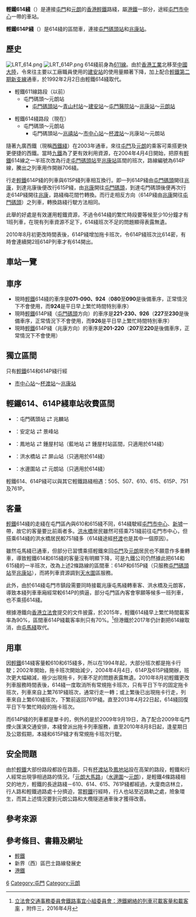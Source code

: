 {{Infobox rail system-route
| name        = 香港輕鐵614線
| native_name = {{lang|en|Hong Kong Light Rail Route 614}}
| color       = {{輕鐵顏色|614}}
| logo        = 
| logo_width  = 
| image       = File:20210917 MTR LRT 1133 1211 AT 614.jpg
| image_width = 
| image_alt   = 614綫往[[元朗站_(輕鐵)|元朗]]
| caption     =
 
| locale      = {{HKG}}[[屯門區|屯門區]]、[[元朗區|元朗區]]
| type        = [[輕軌運輸系統|輕軌運輸系統]]
| system      = [[香港輕鐵|香港輕鐵]]
| status      = 營運中
| start       = {{站|屯門碼頭}}
| end         = [[元朗站_(輕鐵)|元朗]]
| routes      = 
| character   = 地面、高架
| linelength  =
| tracklength =
| speed       = 最高70公里/小時
| tracks      = 2條
| stations    = 24個
| gauge       = {{標準軌}}
| minradius   = 
| maxgrade    = 
| elevation   = 
| electrification = [[直流電|直流電]] 750 V [[高架電纜|高架電纜]]
| block_signal = 
| signalling  = 
| depot       = [[港鐵屯門車廠|港鐵屯門車廠]]
| stock       = {{plainlist|
* [[輕鐵第一期列車|輕鐵第一期列車]]
* [[輕鐵第二期列車|輕鐵第二期列車]]
* [[輕鐵第三期列車|輕鐵第三期列車]]
* [[輕鐵第四期列車|輕鐵第四期列車]]
* [[輕鐵第五期列車|輕鐵第五期列車]]
}}
| fleet_size  = 1卡編組或2卡編組
| open        = {{start date and age|1992|2|2}}
| lastextension = 
| close       = 
| daily_ridership =
| owner       = [[九廣鐵路公司|九廣鐵路公司]]
| operator    = [[香港鐵路有限公司|香港鐵路有限公司]]
| website     =
| map         = {{香港輕鐵RDT/614|inline=yes}}
| map_state   = collapsed
}}
{{Infobox rail system-route
| name        = 香港輕鐵614P線
| native_name = {{lang|en|Hong Kong Light Rail Route 614P}}
| color       = {{輕鐵顏色|614P}}
| logo        = 
| logo_width  = 
| image       = File: Lrt_614p.jpg
| image_width = 
| image_alt   = 614P綫往{{站|屯門碼頭}}
| caption     =
 
| locale      = {{HKG}}[[屯門區|屯門區]]
| type        = [[輕軌運輸系統|輕軌運輸系統]]
| system      = [[香港輕鐵|香港輕鐵]]
| status      = 營運中
| start       = {{站|屯門碼頭}}
| end         = [[兆康站_(輕鐵)|兆康]]
| routes      = 
| character   = 地面、高架
| linelength  =
| tracklength =
| speed       = 最高70公里/小時
| tracks      = 2條
| stations    = 13個
| gauge       = {{標準軌}}
| minradius   = 
| maxgrade    = 
| elevation   = 
| electrification = [[直流電|直流電]] 750 V [[高架電纜|高架電纜]]
| block_signal = 
| signalling  = 
| depot       = [[港鐵屯門車廠|港鐵屯門車廠]]
| stock       = {{plainlist|
* [[輕鐵第一期列車|輕鐵第一期列車]]
* [[輕鐵第二期列車|輕鐵第二期列車]]
* [[輕鐵第三期列車|輕鐵第三期列車]]
* [[輕鐵第四期列車|輕鐵第四期列車]]
}}
| fleet_size  = 1卡編組或2卡編組
| open        = {{start date and age|2004|4|4}}
| lastextension = 
| close       = 
| daily_ridership =
| owner       = [[九廣鐵路公司|九廣鐵路公司]]
| operator    = [[香港鐵路有限公司|香港鐵路有限公司]]
| website     =
}}
'''輕鐵614綫'''（{{lang-en|'''Light Rail Route 614'''}}）是連接[[屯門|屯門]]和[[元朗|元朗]]的[[香港輕鐵|香港輕鐵]]路綫，屬[[港鐵|港鐵]]一部分，途經[[屯門市中心|屯門市中心]]一帶的車站。

'''輕鐵614P綫'''（{{lang-en|'''Light Rail Route 614P'''}}）是614綫的區間車，連接[[屯門碼頭站|屯門碼頭站]]和[[兆康站_(輕鐵)|兆康站]]。

==歷史==
[[File:LRT_614.png|thumb]]
[[File:LRT_614P.png|thumb]]
614綫前身為[[香港輕鐵611線|611線]]。由於[[香港工業|香港工業]]北移至[[中國大陸|中國大陸]]，令來往主要以工廠職員使用的[[建安站_(香港)|建安站]]的使用量顯著下降，加上配合[[香港輕鐵#屯門支線（第二期發展路線）|輕鐵第二期新支線]]通車，於1992年2月2日由輕鐵614綫取代。

*輕鐵611線路段（以前）
**屯門碼頭～元朗站
***[[屯門碼頭站|屯門碼頭站]]～[[青山村站|青山村站]]～[[建安站_(香港)|建安站]]～[[屯門醫院站|屯門醫院站]]～[[兆康站_(輕鐵)|兆康站]]～[[元朗站_(輕鐵)|元朗站]]

*輕鐵614綫路段（現在）
**屯門碼頭～元朗站
***屯門碼頭站～[[兆禧站|兆禧站]]～[[市中心站_(香港)|市中心站]]～[[杯渡站|杯渡站]]～兆康站～元朗站

隨著九廣西鐵（現稱[[西鐵綫|西鐵綫]]）在2003年通車，來往[[屯門|屯門]]及[[元朗|元朗]]的乘客可乘搭更快更便捷的西鐵。當時[[九鐵|九鐵]]為了更有效利用資源，在2004年4月4日開始，把原有[[香港輕鐵|輕鐵]]614線之一半班次改為行走[[屯門碼頭站|屯門碼頭站]]至[[兆康站_(輕鐵)|兆康站]]區間的班次，路線編號為614P線，騰出之列車用作開辦706綫。

行走[[香港輕鐵|輕鐵]]614P綫的列車與615P綫列車相互換行。即一列614P綫由[[屯門碼頭站|屯門碼頭]]開往[[兆康站_(輕鐵)|兆康]]，到達兆康後便改行615P綫，由[[兆康站_(輕鐵)|兆康]]開往[[屯門碼頭站|屯門碼頭]]，到達屯門碼頭後便再次行走614P綫開往[[兆康站_(輕鐵)|兆康]]，路綫梅花間竹轉換。而行走相反方向（614P綫由[[兆康站_(輕鐵)|兆康]]開往[[屯門碼頭站|屯門碼頭]]）之列車，轉換路綫行駛方法相同。

此舉的好處是有效運用輕鐵資源，不過令614綫的繁忙時段要等候至少10分鐘才有1班列車，在現有列車資源不足下，614綫班次不足的問題顯得表露無遺。

2010年8月初更改時間表後，614P綫增加拖卡班次，令614P綫班次比614密，有時會連續開2班614P列車才有614開出。

==車站一覽==
{{港鐵車站列表/輕鐵614、614P綫}}

==車序==
*現時[[香港輕鐵|輕鐵]]614綫的車序是'''071-090、924'''（'''080'''至'''090'''是後備車序，正常情況下不會使用，而'''924'''是平日早上繁忙時間特別車序）
*現時[[香港輕鐵|輕鐵]]614P綫（[[屯門碼頭站|屯門碼頭]]方向）的車序是'''221-230、926'''（'''227'''至'''230'''是後備車序，正常情況下不會使用，而'''926'''是平日早上繁忙時間特別車序）
*現時[[香港輕鐵|輕鐵]]614P綫（兆康方向）的車序是'''201-220'''（'''207'''至'''220'''是後備車序，正常情況下不會使用）

==獨立區間==
只有[[香港輕鐵|輕鐵]]614和614P綫行經
*[[市中心站_(香港)|市中心站]]～[[杯渡站|杯渡站]]～[[兆康站_(輕鐵)|兆康站]]

==輕鐵614、614P綫車站收費區間==
*{{港鐵路線標誌|第1收費區}}：屯門碼頭站 ⇄ 兆麟站
*{{港鐵路線標誌|第2收費區}}：安定站 ⇄ 景峰站
*{{港鐵路線標誌|第3收費區}}：鳳地站 ⇄ 鍾屋村站（藍地站 ⇄ 鍾屋村站區間，只適用於614綫）
*{{港鐵路線標誌|第4收費區}}：洪水橋站 ⇄ 屏山站（只適用於614綫）
*{{港鐵路線標誌|第5收費區}}：水邊圍站 ⇄ 元朗站（只適用於614綫）
輕鐵614、614P綫可以與其它輕鐵路綫相遇：505、507、610、615、615P、751及761P。

==客量==
[[香港輕鐵|輕鐵]]614綫的走綫在屯門區內與610和615綫不同，614綫駛經[[屯門市中心|屯門市中心]]、[[新墟|新墟]]一帶，故它的客量要比前兩者多。[[洪水橋|洪水橋]]居民雖然可搭乘751綫前往屯門市中心，但搭乘614綫的洪水橋居民較751綫多（614綫途經[[杯渡站|杯渡]]也是其中一個原因）。

雖然屯馬綫已通車，但部分已習慣乘搭輕鐵來回[[屯門|屯門]]及[[元朗|元朗]]居民也不願意作多重轉車，導致輕鐵614和615綫的客量沒有明顯下降，可是九鐵公司仍然據此把614和615綫的一半班次，改為上述2條路線的區間車：614P和615P綫（只服務[[屯門碼頭站|屯門碼頭站]]至[[兆康站_(輕鐵)|兆康站]]），而將列車資源調到[[天水圍|天水圍]]區服務。

此外，由於614綫屯門市鎮段需要同時接載兆康屯馬綫轉車客、洪水橋及元朗客，導致本綫列車車廂經常較614P的擠逼，部分屯門區內客會寧願等候多一班列車，也不乘搭614綫。

根據港鐵向[[香港立法會|香港立法會]]提交的文件披露，於2015年，輕鐵614綫早上繁忙時間載客率為90%，區間車614P綫載客率則只有70%。<ref>[http://www.legco.gov.hk/yr15-16/chinese/panels/tp/tp_rdp/papers/tp_rdp20160419cb4-854-7-c.pdf 立法會交通事務委員會鐵路事宜小組委員會：港鐵網絡的列車可載客量和載客率] {{Wayback|url=http://www.legco.gov.hk/yr15-16/chinese/panels/tp/tp_rdp/papers/tp_rdp20160419cb4-854-7-c.pdf |date=20161005171301 }}，附件三，2016年4月</ref>但港鐵於2017年仍計劃把614線取消，由[[屯馬綫|屯馬綫]]取代。

==用車==
因[[香港輕鐵|輕鐵]]614綫客量較610和615綫多，所以在1994年起，大部分班次都是拖卡行駛；2002年開始，拖卡班次開始減少，2004年4月4日，614P及615P綫開辦，班次更大幅縮減，極少出現拖卡，列車不足的問題表露無遺。2010年8月初輕鐵更改列車服務時間表後，614綫一度取消所有常規拖卡班次，只有平日下午的固定拖卡班次，列車來自上繁761P綫班次，通常行走一轉；或上繁後已出現拖卡行走，列車來自上繁610綫班次，下繁前返回761P綫。直至2013年4月22日起，614綫回復平日下午繁忙時段的拖卡班次。

而614P綫的列車都是單卡的，例外的是於2009年9月19日，為了配合2009年屯門煙火匯演交通安排，本綫曾派出拖卡列車服務，直至2010年8月8日起，逢星期日及公眾假期，本綫和615P綫才有常規拖卡班次行駛。

==安全問題==
由於[[香港輕鐵|輕鐵]]大部份路段都設在路面，只有[[杯渡站|杯渡站]]及[[鳳地站|鳳地站]]設在高架的路段，輕鐵和行人經常出現爭相過路的情況。「[[元朗大馬路|元朗大馬路]]」（[[水邊圍站|水邊圍]]～[[元朗站_(輕鐵)|元朗]]），是輕鐵4條路綫相交的地方，輕鐵的長途路綫－610、614、615、761P綫都經過，大廈商店林立，行人路和輕鐵過路處十分擠迫，當[[香港輕鐵|輕鐵]]行經時，行人也站至近路軌之處，險象環生，而其上述情況要到元朗公路和大欖隧道通車後才獲得改善。

==參考來源==
{{reflist}}

==參考條目、書籍及網址==
*[[香港輕鐵|輕鐵]]
*新界（西）區巴士路線發展史
*[http://www.mtr.com.hk 港鐵]{{Wayback|url=http://www.mtr.com.hk/en/customer/main/index.html |date=20210726163007 }}

{{香港輕鐵614綫各站}}
{{香港輕鐵614P綫各站}}
{{輕鐵路綫}}
{{港鐵系統|LRT}}
{{港鐵路綫及服務}}
{{港鐵公司於粵港澳大灣區經營的鐵路及交通業務}}
{{珠三角交通}}

[[Category:香港輕鐵路綫|6]]
[[Category:屯門|Category:屯門]]
[[Category:元朗|Category:元朗]]